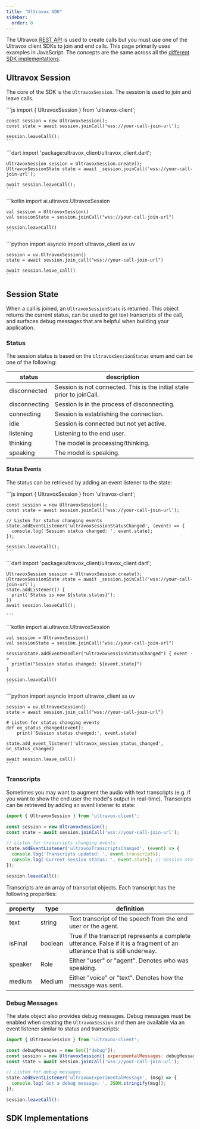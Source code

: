 ```yaml
---
title: "Ultravox SDK"
sidebar:
  order: 0
---
```



The Ultravox [REST API](../api/auth/) is used to create calls but you must use one of the Ultravox client SDKs to join and end calls. This page primarily uses examples in JavaScript. The concepts are the same across all the [different SDK implementations](#sdk-implementations).

## Ultravox Session
The core of the SDK is the `UltravoxSession`. The session is used to join and leave calls.

<Tabs syncKey="example-language">
  <TabItem label="JavaScript">
    ```js
    import { UltravoxSession } from 'ultravox-client';

    const session = new UltravoxSession();
    const state = await session.joinCall('wss://your-call-join-url');

    session.leaveCall();
    ```
  </TabItem>

  <TabItem label="Flutter">
    ```dart
    import 'package:ultravox_client/ultravox_client.dart';

    UltravoxSession session = UltravoxSession.create();
    UltravoxSessionState state = await _session.joinCall('wss://your-call-join-url');

    await session.leaveCall();
    ```
  </TabItem>

  <TabItem label="Kotlin">
    ```kotlin
    import ai.ultravox.UltravoxSession

    val session = UltravoxSession()
    val sessionState = session.joinCall("wss://your-call-join-url")

    session.leaveCall()
    ```
  </TabItem>

  <TabItem label="Python">
    ```python
    import asyncio
    import ultravox_client as uv

    session = uv.UltravoxSession()
    state = await session.join_call("wss://your-call-join-url")

    await session.leave_call()
    ```
  </TabItem>
</Tabs>

## Session State
When a call is joined, an `UltravoxSessionState` is returned. This object returns the current status, can be used to get text transcripts of the call, and surfaces debug messages that are helpful when building your application.

### Status
The session status is based on the `UltravoxSessionStatus` enum and can be one of the following:

| status        | description                                 |
|-------------- | ------------------------------------------- |
| disconnected | Session is not connected. This is the initial state prior to joinCall. |
| disconnecting | Session is in the process of disconnecting. |
| connecting    | Session is establishing the connection.     |
| idle          | Session is connected but not yet active.      |
| listening     | Listening to the end user.                  |
| thinking      | The model is processing/thinking.           |
| speaking      | The model is speaking.                      |

#### Status Events
The status can be retrieved by adding an event listener to the state:

<Tabs syncKey="example-language">
  <TabItem label="JavaScript">
    ```js
    import { UltravoxSession } from 'ultravox-client';

    const session = new UltravoxSession();
    const state = await session.joinCall('wss://your-call-join-url');

    // Listen for status changing events
    state.addEventListener('ultravoxSessionStatusChanged', (event) => {
      console.log('Session status changed: ', event.state);
    });

    session.leaveCall();
    ```
  </TabItem>

  <TabItem label="Flutter">
    ```dart
    import 'package:ultravox_client/ultravox_client.dart';

    UltravoxSession session = UltravoxSession.create();
    UltravoxSessionState state = await _session.joinCall('wss://your-call-join-url');
    state.addListener(() {
      print('Status is now ${state.status}');
    })
    await session.leaveCall();

    ```
  </TabItem>

  <TabItem label="Kotlin">
    ```kotlin
    import ai.ultravox.UltravoxSession

    val session = UltravoxSession()
    val sessionState = session.joinCall("wss://your-call-join-url")

    sessionState.addEventHandler("ultravoxSessionStatusChanged") { event ->
      println("Session status changed: ${event.state}")
    }

    session.leaveCall()
    ```
  </TabItem>

  <TabItem label="Python">
    ```python
    import asyncio
    import ultravox_client as uv

    session = uv.UltravoxSession()
    state = await session.join_call("wss://your-call-join-url")

    # Listen for status changing events
    def on_status_changed(event):
        print('Session status changed:', event.state)

    state.add_event_listener('ultravox_session_status_changed', on_status_changed)

    await session.leave_call()
    ```
  </TabItem>
</Tabs>

### Transcripts
Sometimes you may want to augment the audio with text transcripts (e.g. if you want to show the end user the model's output in real-time). Transcripts can be retrieved by adding an event listener to state:

```javascript
import { UltravoxSession } from 'ultravox-client';

const session = new UltravoxSession();
const state = await session.joinCall('wss://your-call-join-url');

// Listen for transcripts changing events
state.addEventListener('ultravoxTranscriptsChanged', (event) => {
  console.log('Transcripts updated: ', event.transcripts);
  console.log('Current session status: ', event.state); // Session status is also available on the event
});

session.leaveCall();
```

Transcripts are an array of transcript objects. Each transcript has the following properties:

| property | type    | definition                                                                                                                |
| -------- | ------- | ------------------------------------------------------------------------------------------------------------------------- |
| text     | string  | Text transcript of the speech from the end user or the agent.                                                             |
| isFinal  | boolean | True if the transcript represents a complete utterance. False if it is a fragment of an utterance that is still underway. |
| speaker  | Role    | Either "user" or "agent". Denotes who was speaking.                                                                       |
| medium   | Medium  | Either "voice" or "text". Denotes how the message was sent.                                                               |

### Debug Messages
The state object also provides debug messages. Debug messages must be enabled when creating the `UltravoxSession` and then are available via an event listener similar to status and transcripts:

```javascript
import { UltravoxSession } from 'ultravox-client';

const debugMessages = new Set(["debug"]);
const session = new UltravoxSession({ experimentalMessages: debugMessages });
const state = await session.joinCall('wss://your-call-join-url');

// Listen for debug messages
state.addEventListener('ultravoxExperimentalMessage', (msg) => {
  console.log('Got a debug message: ', JSON.stringify(msg));
});

session.leaveCall();
```

## SDK Implementations

<SDKCards />
